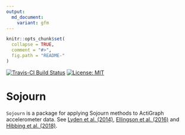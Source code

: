 ```yaml
---
output:
  md_document:
    variant: gfm
---
```


<!-- README.md is generated from README.Rmd. Please edit that file -->

```r
knitr::opts_chunk$set(
  collapse = TRUE,
  comment = "#>",
  fig.path = "README-"
)
```

[![Travis-CI Build Status](https://travis-ci.org/paulhibbing/Sojourn.svg?branch=master)](https://travis-ci.org/paulhibbing/Sojourn)
[![License: MIT](https://img.shields.io/badge/License-MIT-yellow.svg)](https://opensource.org/licenses/MIT)

# Sojourn

`Sojourn` is a package for applying Sojourn methods to ActiGraph accelerometer data. See [Lyden et al. (2014)](https://www.ncbi.nlm.nih.gov/pubmed/23860415), [Ellingson et al. (2016)](https://www.ncbi.nlm.nih.gov/pubmed/?term=Validity+of+an+Integrative+Method+for+Processing+Physical+Activity+Data) and [Hibbing et al. (2018)](https://www.ncbi.nlm.nih.gov/pubmed/29135657).
